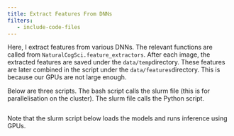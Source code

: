 ```yaml
---
title: Extract Features From DNNs
filters:
   - include-code-files
---
```



Here, I extract features from various DNNs.
The relevant functions are called from `NaturalCogSci.feature_extractors`.
After each image, the extracted features are saved under the `data/temp`directory.
These features are later combined in the script under the `data/features`directory.
This is because our GPUs are not large enough.

Below are three scripts.
The bash script calls the slurm file (this is for parallelisation on the cluster).
The slurm file calls the Python script.

```.bash
```

Note that the slurm script below loads the models and runs inference using GPUs.

```.bash
```

```.python
```